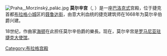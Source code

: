 [[Image:Praha,_Morzinský_palác.jpg|thumb]]
'''莫尔辛宫'''（{{lang-cs|'''Morzinský palác'''}}, {{lang-de|Palais Morzin}}）是一座[[巴洛克式|巴洛克式]]宫殿，位于捷克首都[[布拉格|布拉格]][[布拉格小城|小城]]区的[[聂鲁达街|聂鲁达街]]，由意大利血统的捷克建筑师{{le|揚·桑蒂尼·艾歇爾|Jan Santini Aichel}}在1668年为莫尔辛伯爵兴建。

18世纪，作曲家[[海顿|海顿]]在此担任莫尔辛伯爵的樂長。现在，莫尔辛宫是[[罗马尼亚驻捷克大使馆|罗马尼亚驻捷克大使馆]]。
{{Commons category|Romanian Embassy, Prague}}

[[Category:布拉格宫殿|Category:布拉格宫殿]]